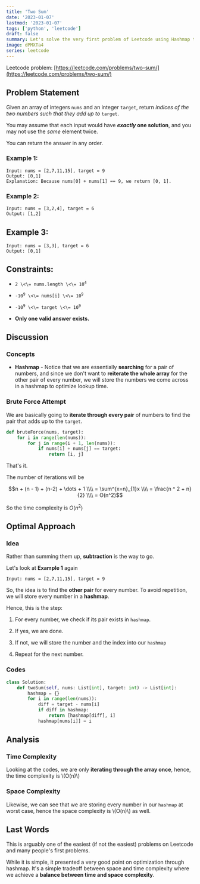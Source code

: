```yaml
---
title: 'Two Sum'
date: '2023-01-07'
lastmod: '2023-01-07'
tags: ['python', 'leetcode']
draft: false
summary: Let's solve the very first problem of Leetcode using Hashmap through Python!
image: dPMXTa4
series: leetcode
---
```


<TOCInline toc={props.toc} />

Leetcode problem: [https://leetcode.com/problems/two-sum/](https://leetcode.com/problems/two-sum/)

## Problem Statement

Given an array of integers `nums` and an integer `target`, return *indices of the two numbers such that they add up to* `target`.

You may assume that each input would have ***exactly* one solution**, and you may not use the *same* element twice.

You can return the answer in any order.

### Example 1:

```plaintext
Input: nums = [2,7,11,15], target = 9
Output: [0,1]
Explanation: Because nums[0] + nums[1] == 9, we return [0, 1].
```

### Example 2:

```plaintext
Input: nums = [3,2,4], target = 6
Output: [1,2]
```

## Example 3:

```plaintext
Input: nums = [3,3], target = 6
Output: [0,1]
```

## Constraints:

* <p><code>2 \<\= nums.length \<\= 10<sup>4</sup></code></p>
    
* <p><code>-10<sup>9</sup> \<\= nums[i] \<\= 10<sup>9</sup></code></p>
    
* <p><code>-10<sup>9</sup> \<\= target \<\= 10<sup>9</sup></code></p>
    
* **Only one valid answer exists.**
    

## Discussion

### Concepts

* **Hashmap** - Notice that we are essentially **searching** for a pair of numbers, and since we don't want to **reiterate the whole array** for the other pair of every number, we will store the numbers we come across in a hashmap to optimize lookup time.
    

### Brute Force Attempt

We are basically going to **iterate through every pair** of numbers to find the pair that adds up to the `target`.

```python
def bruteForce(nums, target):
    for i in range(len(nums)):
        for j in range(i + 1, len(nums)):
            if nums[i] + nums[j] == target:
                return [i, j]
```

That's it.

The number of iterations will be

$$n + (n - 1) + (n-2) + \dots + 1 \\\\ = \sum^{x=n}_{1}x \\\\ = \frac{n ^ 2 + n}{2} \\\\ = O(n^2)$$

So the time complexity is $O(n^2)$

## Optimal Approach

### Idea

Rather than summing them up, **subtraction** is the way to go.

Let's look at **Example 1** again

```plaintext
Input: nums = [2,7,11,15], target = 9
```

<ImgurImage
  size="huge thumbnail"
  imgurId="2If5tB2"
  format="jpg"
  alt="Visualization of the algorithm"
  width={500}
  height={500}
/>

So, the idea is to find the **other pair** for every number. To avoid repetition, we will store every number in a **hashmap**.

Hence, this is the step:

1. For every number, we check if its pair exists in `hashmap`.
    
2. If yes, we are done.
    
3. If not, we will store the number and the index into our `hashmap`
    
4. Repeat for the next number.
    

### Codes

```python
class Solution:
    def twoSum(self, nums: List[int], target: int) -> List[int]:
        hashmap = {}
        for i in range(len(nums)):
            diff = target - nums[i]
            if diff in hashmap:
                return [hashmap[diff], i]
            hashmap[nums[i]] = i
```

## Analysis

### Time Complexity

Looking at the codes, we are only **iterating through the array once**, hence, the time complexity is \\(O(n)\\)

### Space Complexity

Likewise, we can see that we are storing every number in our `hashmap` at worst case, hence the space complexity is \\(O(n)\\) as well.

## Last Words

This is arguably one of the easiest (if not the easiest) problems on Leetcode and many people's first problems.

While it is simple, it presented a very good point on optimization through hashmap. It's a simple tradeoff between space and time complexity where we achieve a **balance between time and space complexity**.